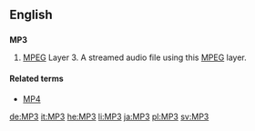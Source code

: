 ==English==
{{wikipedia}}
==={{initialism}}===
'''MP3'''

# [[MPEG]] Layer 3.  A streamed audio file using this [[MPEG]] layer.

====Related terms====
*[[MP4]]

[[de:MP3]]
[[it:MP3]]
[[he:MP3]]
[[li:MP3]]
[[ja:MP3]]
[[pl:MP3]]
[[sv:MP3]]